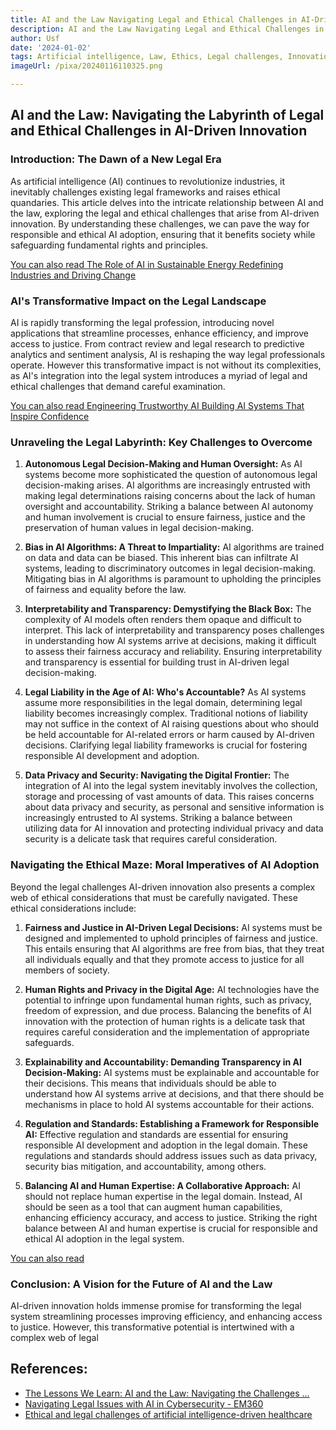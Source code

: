 ```yaml
---
title: AI and the Law Navigating Legal and Ethical Challenges in AI-Driven Innovation
description: AI and the Law Navigating Legal and Ethical Challenges in AI-Driven Innovation
author: Usf
date: '2024-01-02'
tags: Artificial intelligence, Law, Ethics, Legal challenges, Innovation
imageUrl: /pixa/20240116110325.png

---
```

## AI and the Law: Navigating the Labyrinth of Legal and Ethical Challenges in AI-Driven Innovation

### Introduction: The Dawn of a New Legal Era

As artificial intelligence (AI) continues to  revolutionize industries,  it inevitably challenges existing legal frameworks and raises ethical quandaries. This article delves into the  intricate relationship between AI and the law,  exploring the legal and ethical challenges that arise  from AI-driven innovation.  By  understanding these challenges, we can pave the way for responsible and ethical AI adoption, ensuring that it benefits society while safeguarding fundamental rights  and principles.

[You can also read The Role of AI in Sustainable Energy Redefining Industries and Driving Change](The%20Role%20of%20AI%20in%20Sustainable%20Energy%20Redefining%20Industries%20and%20Driving%20Change)


###  AI's Transformative Impact on  the Legal Landscape

AI is rapidly transforming the legal profession, introducing novel applications that  streamline processes, enhance efficiency, and improve access to justice. From contract review and legal research to predictive analytics and sentiment analysis,  AI is reshaping the way legal professionals operate. However this transformative impact is not without its complexities, as AI's integration into the legal system introduces a myriad of legal and ethical challenges that demand careful examination.

[You can also read Engineering Trustworthy AI Building  AI Systems That Inspire Confidence](Engineering%20Trustworthy%20AI%20Building%20AI%20Systems%20That%20Inspire%20Confidence)


###  Unraveling the Legal Labyrinth: Key Challenges to Overcome

1.  **Autonomous Legal Decision-Making and Human Oversight:** As AI systems become more sophisticated the question  of autonomous legal decision-making arises. AI  algorithms  are  increasingly entrusted  with  making legal  determinations raising concerns about  the lack of human oversight and  accountability. Striking a balance between AI autonomy and  human involvement is crucial to ensure fairness, justice and  the preservation of human values in legal decision-making.

2. **Bias in AI Algorithms: A Threat to Impartiality:** AI algorithms are trained on data and data can be biased. This inherent bias can infiltrate AI systems, leading to discriminatory outcomes in legal decision-making. Mitigating bias in AI algorithms is paramount to upholding the principles of fairness and equality before the law.

3. **Interpretability  and Transparency: Demystifying the Black  Box:** The complexity  of AI models often renders them opaque  and difficult to interpret. This lack  of interpretability and transparency poses challenges in understanding how AI systems arrive at decisions, making  it difficult to  assess their fairness accuracy and reliability. Ensuring interpretability and transparency is essential  for building trust in AI-driven legal decision-making.

4. **Legal Liability  in the  Age  of  AI: Who's Accountable?**  As AI systems assume more responsibilities in the legal domain,  determining legal liability becomes increasingly complex. Traditional notions of liability may not suffice in the context of AI raising  questions about who should be held accountable for AI-related errors or harm caused by AI-driven decisions. Clarifying legal liability frameworks is crucial for  fostering responsible AI development and adoption.

5. **Data Privacy  and Security: Navigating the Digital Frontier:** The integration of  AI into the legal system inevitably involves the collection, storage  and processing of vast  amounts of data. This raises concerns  about data  privacy and security, as personal and sensitive information is increasingly entrusted to AI systems.  Striking a balance between utilizing data for AI innovation and protecting individual privacy and data security is a delicate task  that requires careful consideration.

### Navigating the Ethical Maze: Moral Imperatives of AI Adoption

Beyond the legal challenges AI-driven innovation also presents a complex web  of ethical considerations that must  be carefully navigated. These ethical considerations  include:

1. **Fairness  and Justice in AI-Driven Legal Decisions:** AI systems must be designed and implemented to uphold principles of  fairness and justice. This entails ensuring that AI algorithms are free from bias, that they treat all  individuals equally and that they promote  access to justice for all members of society.

2. **Human Rights and Privacy in the Digital  Age:** AI technologies have the potential to infringe upon fundamental human rights, such as privacy,  freedom of expression, and due  process. Balancing the benefits of AI innovation with the protection of human  rights  is  a delicate task  that requires careful consideration and the implementation of  appropriate safeguards.

3. **Explainability and Accountability: Demanding  Transparency in AI Decision-Making:** AI systems must be explainable and accountable for their decisions. This means that individuals should be able to understand how  AI systems arrive at  decisions, and that there should be mechanisms in place to hold AI systems accountable for their actions.

4. **Regulation  and Standards: Establishing  a Framework for Responsible AI:** Effective regulation and standards are essential for ensuring responsible AI development and adoption in the legal domain. These regulations and standards should address  issues  such as data privacy,  security bias mitigation, and accountability, among others.

5. **Balancing AI  and Human Expertise: A Collaborative Approach:** AI should not replace human expertise in the legal domain. Instead, AI should be seen as  a tool that can augment human capabilities, enhancing efficiency accuracy, and access to  justice.  Striking  the right  balance between AI and human expertise is crucial for responsible and ethical AI adoption in the legal system.

[You can also read ]()


### Conclusion: A Vision for the Future of AI and the Law

AI-driven innovation holds immense promise for transforming the legal system  streamlining processes improving  efficiency, and  enhancing access to justice. However, this  transformative potential is intertwined with a complex web of legal

## References:
- [The Lessons We Learn: AI and the Law: Navigating the Challenges ...](https://www.linkedin.com/pulse/lessons-we-learn-ai-law-navigating-challenges-legal-santanu-ghatak)
- [Navigating Legal Issues with AI in Cybersecurity - EM360](https://em360tech.com/tech-article/navigating-legal-and-ethical-issues-ai-enterprise-cybersecurity)
- [Ethical and legal challenges of artificial intelligence-driven healthcare](https://www.ncbi.nlm.nih.gov/pmc/articles/PMC7332220/)
